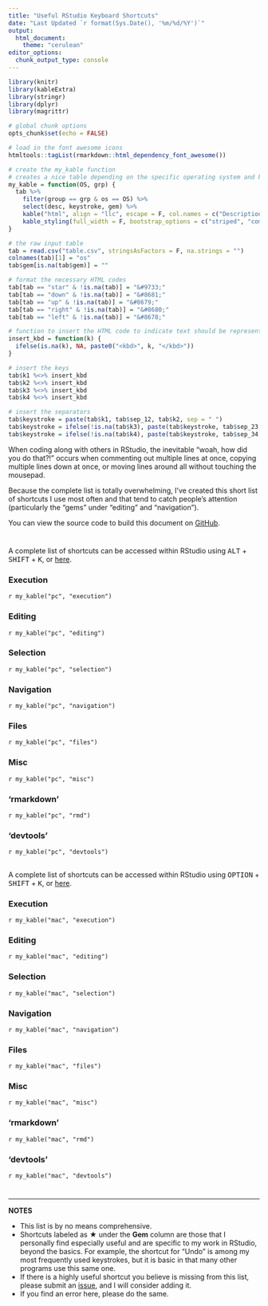 ```yaml
---
title: "Useful RStudio Keyboard Shortcuts"
date: "Last Updated `r format(Sys.Date(), '%m/%d/%Y')`"
output: 
  html_document:
    theme: "cerulean"
editor_options: 
  chunk_output_type: console
---
```


```r
library(knitr)
library(kableExtra)
library(stringr)
library(dplyr)
library(magrittr)

# global chunk options
opts_chunk$set(echo = FALSE)

# load in the font awesome icons
htmltools::tagList(rmarkdown::html_dependency_font_awesome())

# create the my_kable function
# creates a nice table depending on the specific operating system and keystroke group
my_kable = function(OS, grp) {
  tab %>%
    filter(group == grp & os == OS) %>%
    select(desc, keystroke, gem) %>%
    kable("html", align = "llc", escape = F, col.names = c("Description", "Keystroke", 'Gem')) %>%
    kable_styling(full_width = F, bootstrap_options = c("striped", "compressed"))
}
```

```r
# the raw input table
tab = read.csv("table.csv", stringsAsFactors = F, na.strings = "")
colnames(tab)[1] = "os"
tab$gem[is.na(tab$gem)] = ""

# format the necessary HTML codes
tab[tab == "star" & !is.na(tab)] = "&#9733;"
tab[tab == "down" & !is.na(tab)] = "&#8681;"
tab[tab == "up" & !is.na(tab)] = "&#8679;"
tab[tab == "right" & !is.na(tab)] = "&#8680;"
tab[tab == "left" & !is.na(tab)] = "&#8678;"

# function to insert the HTML code to indicate text should be represented as a key
insert_kbd = function(k) {
  ifelse(is.na(k), NA, paste0("<kbd>", k, "</kbd>"))
}

# insert the keys
tab$k1 %<>% insert_kbd
tab$k2 %<>% insert_kbd
tab$k3 %<>% insert_kbd
tab$k4 %<>% insert_kbd

# insert the separators
tab$keystroke = paste(tab$k1, tab$sep_12, tab$k2, sep = " ")
tab$keystroke = ifelse(!is.na(tab$k3), paste(tab$keystroke, tab$sep_23, tab$k3, sep = " "), tab$keystroke)
tab$keystroke = ifelse(!is.na(tab$k4), paste(tab$keystroke, tab$sep_34, tab$k4, sep = " "), tab$keystroke)
```

When coding along with others in RStudio, the inevitable "woah, how did you do that?!" occurs when commenting out multiple lines at once, copying multiple lines down at once, or moving lines around all without touching the mousepad.

Because the complete list is totally overwhelming, I've created this short list of shortcuts I use most often and that tend to catch people's attention (particularly the "gems" under "editing" and "navigation").

You can view the source code to build this document on [<i class="fa fa-github"></i> GitHub](https://github.com/bstaton1/useful-keystrokes){target="_blank"}.

# {.tabset .tabset-fade .tabset-pills}

## <i class="fa fa-windows"></i> {.tabset .tabset-fade .tabset-pills}

A complete list of shortcuts can be accessed within RStudio using <kbd>ALT</kbd> + <kbd>SHIFT</kbd> + <kbd>K</kbd>, or [here](https://support.rstudio.com/hc/en-us/articles/200711853-Keyboard-Shortcuts){target="_blank"}.

### Execution

`r my_kable("pc", "execution")`

### Editing

`r my_kable("pc", "editing")`

### Selection

`r my_kable("pc", "selection")`

### Navigation

`r my_kable("pc", "navigation")`

### Files

`r my_kable("pc", "files")`

### Misc

`r my_kable("pc", "misc")`

### 'rmarkdown'

`r my_kable("pc", "rmd")`

### 'devtools'

`r my_kable("pc", "devtools")`

## <i class="fa fa-apple"></i> {.tabset .tabset-fade .tabset-pills}

A complete list of shortcuts can be accessed within RStudio using <kbd>OPTION</kbd> + <kbd>SHIFT</kbd> + <kbd>K</kbd>, or [here](https://support.rstudio.com/hc/en-us/articles/200711853-Keyboard-Shortcuts){target="_blank"}.

### Execution

`r my_kable("mac", "execution")`

### Editing

`r my_kable("mac", "editing")`

### Selection

`r my_kable("mac", "selection")`

### Navigation

`r my_kable("mac", "navigation")`

### Files

`r my_kable("mac", "files")`

### Misc

`r my_kable("mac", "misc")`

### 'rmarkdown'

`r my_kable("mac", "rmd")`

### 'devtools'

`r my_kable("mac", "devtools")`

#

---

**NOTES**

*  This list is by no means comprehensive.
*  Shortcuts labeled as &#9733; under the **Gem** column are those that I personally find especially useful and are specific to my work in RStudio, beyond the basics. For example, the shortcut for "Undo" is among my most frequently used keystrokes, but it is basic in that many other programs use this same one.
*  If there is a highly useful shortcut you believe is missing from this list, please submit an [issue](https://github.com/bstaton1/useful-keystrokes/issues){target="_blank"}, and I will consider adding it. 
*  If you find an error here, please do the same.
